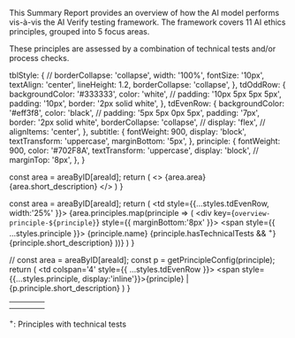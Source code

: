 
This Summary Report provides an overview of how the AI model performs vis-à-vis the AI Verify
testing framework. The framework covers 11 AI ethics principles, grouped into 5 focus areas.

These principles are assessed by a combination of technical tests and/or process checks.

  tblStyle: {
    // borderCollapse: 'collapse',
    width: '100%',
    fontSize: '10px',
    textAlign: 'center',
    lineHeight: 1.2,
    borderCollapse: 'collapse',
  },
  tdOddRow: {
    backgroundColor: '#333333',
    color: 'white',
    // padding: '10px 5px 5px 5px',
    padding: '10px',
    border: '2px solid white',
  },
  tdEvenRow: {
    backgroundColor: '#eff3f8',
    color: 'black',
    // padding: '5px 5px 0px 5px',
    padding: '7px',
    border: '2px solid white',
    borderCollapse: 'collapse',
    // display: 'flex',
    // alignItems: 'center',
  },
  subtitle: {
    fontWeight: 900,
    display: 'block',
    textTransform: 'uppercase',
    marginBottom: '5px',
  },
  principle: {
    fontWeight: 900,
    color: '#702F8A',
    textTransform: 'uppercase',
    display: 'block',
    // marginTop: '8px',
  },
}

  const area = areaByID[areaId];
  return (
    <>
      <span style={styles.subtitle}>{area.area}</span>
      {area.short_description}
    </>
  )
}

  const area = areaByID[areaId];
  return (
    <td style={{...styles.tdEvenRow, width:'25%' }}>
      {area.principles.map(principle => (
        <div key={`overview-principle-${principle}`} style={{ marginBottom:'8px' }}>
          <span style={{ ...styles.principle }}>
            {principle.name}
            {principle.hasTechnicalTests && <sup>+</sup>}
          </span>
          {principle.short_description}
        </div>
      ))}
    </td>
  )
}

  // const area = areaByID[areaId];
  const p = getPrincipleConfig(principle);
  return (
    <td colspan='4' style={{ ...styles.tdEvenRow }}>
      <span style={{...styles.principle, display:'inline'}}>{principle}</span> | {p.principle.short_description}
    </td>
  )
}

<table style={styles.tblStyle} cellPa>
  <tr style={{ verticalAlign:'center' }}>
    <td colspan='4' style={styles.tdOddRow}>
      <AreaCell areaId="transparency" />
    </td>
  </tr>
  <tr style={{ verticalAlign:'center' }}>
    <PrincipleCell1 principle="Transparency" />
  </tr>
  <tr style={{ verticalAlign:'top' }} >
    <td style={styles.tdOddRow}>
      <AreaCell areaId="understanding" />
    </td>
    <td style={styles.tdOddRow}>
      <AreaCell areaId="safety_resilence" />
    </td>
    <td style={styles.tdOddRow}>
      <AreaCell areaId="fairness" />
    </td>
    <td style={styles.tdOddRow}>
      <AreaCell areaId="management" />
    </td>
  </tr>
  <tr style={{ verticalAlign:'top' }}>
    <PrincipleCell areaId="understanding" />
    <PrincipleCell areaId="safety_resilence" />
    <PrincipleCell areaId="fairness" />
    <PrincipleCell areaId="management" />
  </tr>
</table>
<div style={{ fontSize:'10px' }}><sup>+</sup>: Principles with technical tests</div>